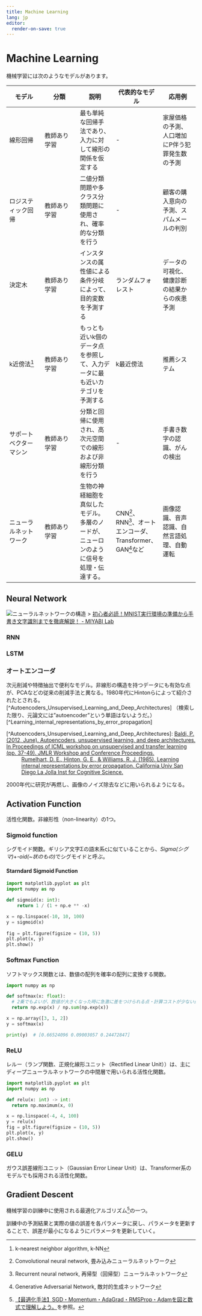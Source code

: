 ```yaml
---
title: Machine Learning
lang: jp
editor:
  render-on-save: true
---
```


# Machine Learning

機械学習には次のようなモデルがあります。

| モデル | 分類 | 説明 | 代表的なモデル | 応用例 |
|---|---|---|---|---|
| 線形回帰 | 教師あり学習 | 最も単純な回帰手法であり、入力に対して線形の関係を仮定する | - | 家屋価格の予測、人口増加にP伴う犯罪発生数の予測 |
| ロジスティック回帰 | 教師あり学習 | 二値分類問題や多クラス分類問題に使用され、確率的な分類を行う | - | 顧客の購入意向の予測、スパムメールの判別 |
| 決定木 | 教師あり学習| インスタンスの属性値による条件分岐によって、目的変数を予測する | ランダムフォレスト | データの可視化、健康診断の結果からの疾患予測 |
| k近傍法[^k-NN] | 教師あり学習 | もっとも近いk個のデータ点を参照して、入力データに最も近いカテゴリを予測する | k最近傍法 | 推薦システム |
| サポートベクターマシン | 教師あり学習 | 分類と回帰に使用され、高次元空間での線形および非線形分類を行う | - | 手書き数字の認識、がんの検出 |
| ニューラルネットワーク | 教師あり学習 | 生物の神経細胞を真似したモデル。多層のノードが、ニューロンのように信号を処理・伝達する。 | CNN[^cnn]、RNN[^rnn]、オートエンコーダ、Transformer、GAN[^gan]など | 画像認識、音声認識、自然言語処理、自動運転 |

[^k-NN]: k-nearest neighbor algorithm, k-NN
[^cnn]: Convolutional neural network, 畳み込みニューラルネットワーク
[^rnn]: Recurrent neural network, 再帰型（回帰型）ニューラルネットワーク
[^gan]: Generative Adversarial Network, 敵対的生成ネットワーク

## Neural Network

![ニューラルネットワークの構造](https://miyabi-lab.space/assets/imgs/blog/upload/images/nn_fig17.001_ut1523588254.jpeg)
> [初心者必読！MNIST実行環境の準備から手書き文字識別までを徹底解説！ - MIYABI Lab](https://miyabi-lab.space/blog/10)

### RNN

### LSTM

### オートエンコーダ

次元削減や特徴抽出で便利なモデル。非線形の構造を持つデータにも有効な点が、PCAなどの従来の削減手法と異なる。1980年代にHintonらによって紹介されたとされる。[^Autoencoders_Unsupervised_Learning_and_Deep_Architectures]
（検索した限り、元論文には"autoencoder"という単語はないようだ。）[^Learning_internal_representations_by_error_propagation]

[^Autoencoders_Unsupervised_Learning_and_Deep_Architectures]: [Baldi, P. (2012, June). Autoencoders, unsupervised learning, and deep architectures. In Proceedings of ICML workshop on unsupervised and transfer learning (pp. 37-49). JMLR Workshop and Conference Proceedings.](http://proceedings.mlr.press/v27/baldi12a/baldi12a.pdf)
: [Rumelhart, D. E., Hinton, G. E., & Williams, R. J. (1985). Learning internal representations by error propagation. California Univ San Diego La Jolla Inst for Cognitive Science.](https://cs.uwaterloo.ca/~y328yu/classics/bp.pdf)

2000年代に研究が再燃し、画像のノイズ除去などに用いられるようになる。

## Activation Function

活性化関数。非線形性（non-linearity）の1つ。

### Sigmoid function

シグモイド関数。ギリシア文字Σの語末系ςに似ていることから、*Sigma(シグマ)*+*-oid(~状のもの)*でシグモイドと呼ぶ。

#### Starndard Sigmoid Function

```python
import matplotlib.pyplot as plt
import numpy as np

def sigmoid(x: int):
    return 1 / (1 + np.e ** -x)

x = np.linspace(-10, 10, 100)
y = sigmoid(x)
 
fig = plt.figure(figsize = (10, 5))
plt.plot(x, y)
plt.show()
```

### Softmax Function

ソフトマックス関数とは、数値の配列を確率の配列に変換する関数。

```python
import numpy as np

def softmax(x: float):
  # 2乗でもよいが、数値が大きくなった時に急激に差をつけられる点・計算コストが少ない点から、自然対数を用いるらしい。
  return np.exp(x) / np.sum(np.exp(x))

x = np.array([3, 1, 2])
y = softmax(x)

print(y)  # [0.66524096 0.09003057 0.24472847]
```

### ReLU

レルー（ランプ関数、正規化線形ユニット（Rectified Linear Unit））は、主にディープニューラルネットワークの中間層で用いられる活性化関数。

```python
import matplotlib.pyplot as plt
import numpy as np

def relu(x: int) -> int:
  return np.maximum(x, 0)

x = np.linspace(-4, 4, 100)
y = relu(x)
fig = plt.figure(figsize = (10, 5))
plt.plot(x, y)
plt.show()
```

### GELU

ガウス誤差線形ユニット（Gaussian Error Linear Unit）は、Transformer系のモデルでも採用される活性化関数。

## Gradient Descent

機械学習の訓練中に使用される最適化アルゴリズム[^optimizer]の一つ。

[^optimizer]: [【最適化手法】SGD・Momentum・AdaGrad・RMSProp・Adamを図と数式で理解しよう。](https://kunassy.com/oprimizer/)を参照。

訓練中の予測結果と実際の値の誤差を各パラメータに戻し、パラメータを更新することで、誤差が最小になるようにパラメータを更新していく。
